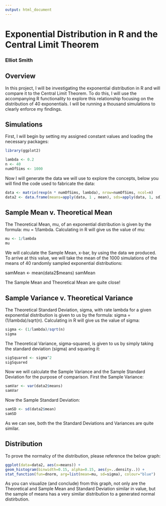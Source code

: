 ```yaml
---
output: html_document
---
```

# Exponential Distribution in R and the Central Limit Theorem

### Elliot Smith



## Overview

In this project, I will be investigating the exponential distribution in R and 
will compare it to the Central Limit Theorem. To do this, I will use the 
accompanying R functionality to explore this relationship focusing on the 
distribution of 40 exponentials. I will be running a thousand simulations to 
clearly enforce my findings.

## Simulations

First, I will begin by setting my assigned constant values and loading the necessary packages:

```r
library(ggplot2)
```

```r
lambda <- 0.2
n <- 40
numOfSims <- 1000
```

Now I will generate the data we will use to explore the concepts, below you 
will find the code used to fabricate the data:

```r
data <- matrix(rexp(n * numOfSims, lambda), nrow=numOfSims, ncol=n)
data2 <- data.frame(means=apply(data, 1 , mean), sds=apply(data, 1, sd))
```

## Sample Mean v. Theoretical Mean

The Theoretical Mean, mu, of an exponential distribution is given by the 
formula: mu = 1/lambda. Calculating in R will give us the value of mu:

```r
mu <- 1/lambda
mu
```

We will calculate the  Sample Mean, x-bar, by using the data we produced. To 
arrive at this value, we will take the mean of the 1000 simulations of the 
means of 40 randomly sampled exponential distributions:

samMean <- mean(data2$means)
samMean

The Sample Mean and Theoretical Mean are quite close!

## Sample Variance v. Theoretical Variance

The Theoretical Standard Deviation, sigma, with rate lambda for a given 
exponential distribution is given to us by the formula: sigma = (1/lambda)/sqrt(n). Calculating in R will give us the value of sigma:

```r
sigma <- (1/lambda)/sqrt(n)
sigma
```

The Theoretical Variance, sigma-squared, is given to us by simply taking the 
standard deviation (sigma) and squaring it:

```r
sigSquared <- sigma^2
sigSquared
```

Now we will calculate the Sample Variance and the Sample Standard Deviation 
for the purpose of comparison. First the Sample Variance:

```r
samVar <- var(data2$means)
samVar
```

Now the Sample Standard Deviation:

```r
samSD <- sd(data2$mean)
samSD
```

As we can see, both the the Standard Deviations and Variances are quite 
similar.

## Distribution

To prove the normalcy of the distribution, please reference the below graph:

```r
ggplot(data=data2, aes(x=means)) +
geom_histogram(binwidth=0.15, alpha=0.15, aes(y=..density..)) +
stat_function(fun=dnorm, arg=list(mean=mu, sd=sigma), colour="blue")
```

As you can visualize (and conclude) from this graph, not only are the 
Theoretical and Sample Mean and Standard Deviation similar in value, but the 
sample of means has a very similar distribution to a generated normal 
distirbution.